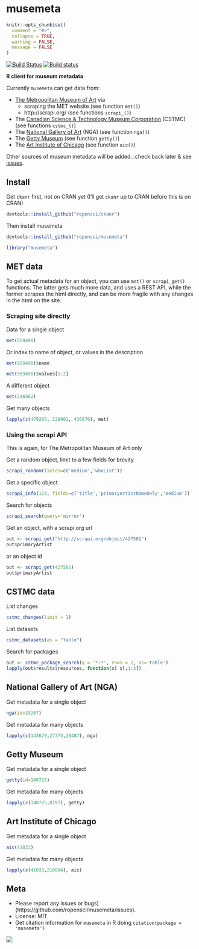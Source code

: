 musemeta
=======

```r
knitr::opts_chunk$set(
  comment = "#>",
  collapse = TRUE,
  warning = FALSE, 
  message = FALSE
)
```

[![Build Status](https://api.travis-ci.org/ropensci/musemeta.png)](https://travis-ci.org/ropensci/musemeta)
[![Build status](https://ci.appveyor.com/api/projects/status/y3tefs9xb6pmql36/branch/master?svg=true)](https://ci.appveyor.com/project/sckott/musemeta/branch/master)

**R client for museum metadata**

Currently `musemeta` can get data from:

* [The Metropolitan Museum of Art](http://www.metmuseum.org/) via 
    * scraping the MET website (see function `met()`)
    * http://scrapi.org/ (see functions `scrapi_()`)
* The [Canadian Science & Technology Museum Corporation](http://techno-science.ca/en/index.php) (CSTMC) (see functions `cstmc_()`)
* The [National Gallery of Art](http://www.nga.gov/content/ngaweb.html) (NGA) (see function `nga()`)
* The [Getty Museum](http://www.getty.edu/) (see function `getty()`)
* The [Art Institute of Chicago](http://www.artic.edu/) (see function `aic()`)

Other sources of museum metadata will be added...check back later & see [issues](https://github.com/ropensci/musemeta/issues).

## Install

Get `ckanr` first, not on CRAN yet (I'll get `ckanr` up to CRAN before this is on CRAN)

```r
devtools::install_github("ropensci/ckanr")
```

Then install musemeta

```r
devtools::install_github("ropensci/musemeta")
```

```r
library("musemeta")
```

## MET data

To get actual metadata for an object, you can use `met()` or `scrapi_get()` functions. The latter gets much more data, and uses a REST API, while the former scrapes the html directly, and can be more fragile with any changes in the html on the site.

### Scraping site directly

Data for a single object

```r
met(559490)
```

Or index to name of object, or values in the description

```r
met(559490)$name
```

```r
met(559490)$values[1:2]
```

A different object

```r
met(246562)
```

Get many objects

```r
lapply(c(479283, 228901, 436876), met)
```

### Using the scrapi API

This is again, for The Metropolitan Museum of Art only 

Get a random object, limit to a few fields for brevity

```r
scrapi_random(fields=c('medium','whoList'))
```

Get a specific object

```r
scrapi_info(123, fields=c('title','primaryArtistNameOnly','medium'))
```

Search for objects

```r
scrapi_search(query='mirror')
```

Get an object, with a scrapi.org url

```r
out <- scrapi_get("http://scrapi.org/object/427581")
out$primaryArtist
```

or an object id

```r
out <- scrapi_get(427581)
out$primaryArtist
```

## CSTMC data

List changes

```r
cstmc_changes(limit = 1)
```

List datasets

```r
cstmc_datasets(as = "table")
```

Search for packages

```r
out <- cstmc_package_search(q = '*:*', rows = 2, as='table')
lapply(out$results$resources, function(x) x[,1:3])
```

## National Gallery of Art (NGA)

Get metadata for a single object

```r
nga(id=33267)
```

Get metadata for many objects

```r
lapply(c(143679,27773,28487), nga)
```

## Getty Museum

Get metadata for a single object

```r
getty(id=140725)
```

Get metadata for many objects

```r
lapply(c(140725,8197), getty)
```

## Art Institute of Chicago

Get metadata for a single object

```r
aic(41033)
```

Get metadata for many objects

```r
lapply(c(41033,210804), aic)
```

## Meta

* Please report any issues or bugs](https://github.com/ropensci/musemeta/issues).
* License: MIT
* Get citation information for `musemeta` in R doing `citation(package = 'musemeta')`

[![](http://ropensci.org/public_images/github_footer.png)](http://ropensci.org)

